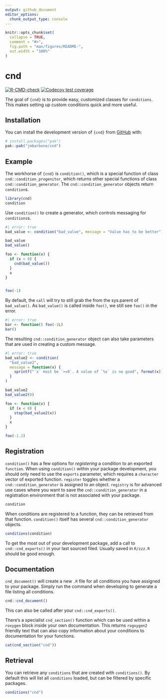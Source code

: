 ```yaml
---
output: github_document
editor_options: 
  chunk_output_type: console
---
```


<!-- README.md is generated from README.Rmd. Please edit that file -->

```r
knitr::opts_chunk$set(
  collapse = TRUE,
  comment = "#>",
  fig.path = "man/figures/README-",
  out.width = "100%"
)
```

# cnd

<!-- badges: start -->
[![R-CMD-check](https://github.com/jmbarbone/cnd/actions/workflows/R-CMD-check.yaml/badge.svg)](https://github.com/jmbarbone/cnd/actions/workflows/R-CMD-check.yaml)
[![Codecov test coverage](https://codecov.io/gh/jmbarbone/cnd/graph/badge.svg)](https://app.codecov.io/gh/jmbarbone/cnd)
<!-- badges: end -->

The goal of `{cnd}` is to provide easy, customized classes for `conditions`.
This makes setting up custom conditions quick and more useful.

## Installation

You can install the development version of `{cnd}` from [GitHub](https://github.com/) with:

``` r
# install.packages("pak")
pak::pak("jmbarbone/cnd")
```

## Example

The workhorse of `{cnd}` is `condition()`, which is a special function of class `cnd::condition_progenitor`, which returns other special functions of class `cnd::condition_generator`.
The `cnd::condition_generator` objects return `condition`s.

```r
library(cnd)
condition
```

Use `condition()` to create a generator, which controls messaging for `conditions`s.

```r
#| error: true
bad_value <- condition("bad_value", message = "Value has to be better")

bad_value
bad_value()

foo <- function(x) {
  if (x < 0) {
    cnd(bad_value())
  }
  x
}


foo(-1)
```

By default, the `call` will try to still grab the from the sys.parent of `bad_value()`.
As `bad_value()` is called inside `foo()`, we still see `foo()` in the error.

```r
#| error: true
bar <- function() foo(-1L)
bar()
```

The resulting `cnd::condition_generator` object can also take parameters that are used in creating a custom message.

```r
#| error: true
bad_value2 <- condition(
  "bad_value2",
  message = function(x) {
    sprintf("`x` must be `>=0`. A value of `%s` is no good", format(x))
  }
)

bad_value2
bad_value2(0)

foo <- function(x) {
  if (x < 0) {
    stop(bad_value2(x))
  }
  x
}

foo(-1.2)
```

## Registration

`condition()` has a few options for _registering_ a condition to an exported `function`.
When using `condition()` within your package development, you should only need to use the `exports` parameter, which requires a `character` vector of exported function.
`register` toggles whether a `cnd::condition_generator` is assigned to an object.
`registry` is for advanced use cases where you want to save the `cnd::condition_generator` in a registration environment that is not associated with your package.


```r
condition
```

When conditions are registered to a function, they can be retrieved from that function.
`condition()` itself has several `cnd::condition_generator` objects.

```r
conditions(condition)
```

<!-- These can be retrieved through their names: -->

<!-- ```{r} -->
<!-- cond("cnd:invalid_condition_message") -->
<!-- ``` -->

To get the most out of your development package, add a call to `cnd::cnd_exports()` in your last sourced filed.
Usually saved in `R/zzz.R` should be good enough.


## Documentation

`cnd_document()` will create a new `.R` file for all conditions you have assigned to your package.
Simply run the command when developing to generate a file listing all conditions.

```r
cnd::cnd_document()
```

This can also be called after your `cnd::cnd_exports()`.

There's a specialist `cnd_section()` function which can be used within a `roxygen` block inside your own documentation.
This returns `rogxygen2` friendly text that can also copy information about your conditions to documentation for your functions.

```r
cat(cnd_section("cnd"))
```


## Retrieval

You can retrieve any `conditions` that are created with `conditions()`.
By default this will list all `conditions` loaded, but can be filtered by specific packages.

```r
conditions("cnd")
```

